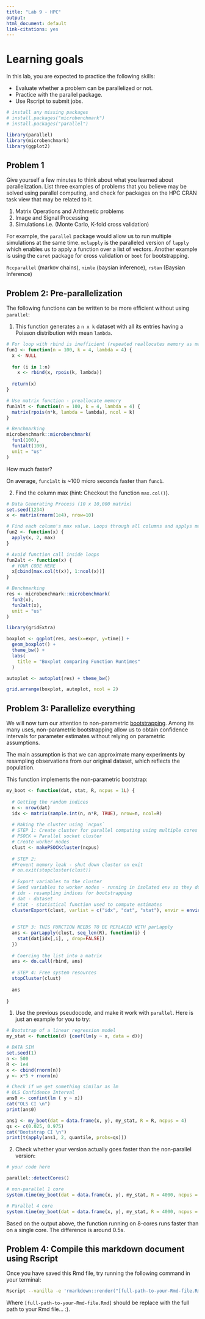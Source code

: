 ```yaml
---
title: "Lab 9 - HPC"
output: 
html_document: default
link-citations: yes
---
```


# Learning goals

In this lab, you are expected to practice the following skills:

- Evaluate whether a problem can be parallelized or not.
- Practice with the parallel package.
- Use Rscript to submit jobs.

```r
# install any missing packages
# install.packages("microbenchmark")
# install.packages("parallel")

library(parallel)
library(microbenchmark)
library(ggplot2)
```

## Problem 1

Give yourself a few minutes to think about what you learned about parallelization. List three
examples of problems that you believe may be solved using parallel computing,
and check for packages on the HPC CRAN task view that may be related to it.

1. Matrix Operations and Arithmetic problems
2. Image and Signal Processing
3. Simulations i.e. (Monte Carlo, K-fold cross validation)

For example, the `parallel` package would allow us to run multiple simulations at the same time. `mclapply` is the paralleled version of `lapply` which enables us to apply a function over a list of vectors. Another example is using the `caret` package for cross validation or `boot` for bootstrapping.

`Rccparallel` (markov chains), `nimle` (baysian inference), `rstan` (Baysian Inference)

## Problem 2: Pre-parallelization

The following functions can be written to be more efficient without using
`parallel`:

1. This function generates a `n x k` dataset with all its entries having a Poisson distribution with mean `lambda`.

```r

# For loop with rbind is inefficient (repeated reallocates memory as matrix grows)
fun1 <- function(n = 100, k = 4, lambda = 4) {
  x <- NULL
  
  for (i in 1:n)
    x <- rbind(x, rpois(k, lambda))
  
  return(x)
}

# Use matrix function - preallocate memory
fun1alt <- function(n = 100, k = 4, lambda = 4) {
  matrix(rpois(n*k, lambda = lambda), ncol = k)
}

# Benchmarking
microbenchmark::microbenchmark(
  fun1(100),
  fun1alt(100),
  unit = "us"
)
```

How much faster?

On average, `func1alt` is ~100 micro seconds faster than `func1`.

2.  Find the column max (hint: Checkout the function `max.col()`).

```r
# Data Generating Process (10 x 10,000 matrix)
set.seed(1234)
x <- matrix(rnorm(1e4), nrow=10)

# Find each column's max value. Loops through all columns and applys max on each column. Slower than direct matrix indexing
fun2 <- function(x) {
  apply(x, 2, max)
}

# Avoid function call inside loops
fun2alt <- function(x) {
  # YOUR CODE HERE
  x[cbind(max.col(t(x)), 1:ncol(x))]
}

# Benchmarking
res <- microbenchmark::microbenchmark(
  fun2(x),
  fun2alt(x),
  unit = "us"
)

```


```r

library(gridExtra)

boxplot <- ggplot(res, aes(x=expr, y=time)) + 
  geom_boxplot() + 
  theme_bw() + 
  labs(
    title = "Boxplot comparing Function Runtimes"
  )

autoplot <- autoplot(res) + theme_bw()

grid.arrange(boxplot, autoplot, ncol = 2)

```


## Problem 3: Parallelize everything

We will now turn our attention to non-parametric 
[bootstrapping](https://en.wikipedia.org/wiki/Bootstrapping_(statistics)).
Among its many uses, non-parametric bootstrapping allow us to obtain confidence
intervals for parameter estimates without relying on parametric assumptions.

The main assumption is that we can approximate many experiments by resampling
observations from our original dataset, which reflects the population. 

This function implements the non-parametric bootstrap:

```r
my_boot <- function(dat, stat, R, ncpus = 1L) {
  
  # Getting the random indices
  n <- nrow(dat)
  idx <- matrix(sample.int(n, n*R, TRUE), nrow=n, ncol=R)
 
  # Making the cluster using `ncpus`
  # STEP 1: Create cluster for parallel computing using multiple cores
  # PSOCK = Parallel socket cluster
  # Create worker nodes
  clust <- makePSOCKcluster(ncpus)
  
  # STEP 2: 
  #Prevent memory leak - shut down cluster on exit
  # on.exit(stopcluster(clust))
  
  # Export variables to the cluster
  # Send variables to worker nodes - running in isolated env so they don't have access to global vars
  # idx - resampling indices for bootstrapping
  # dat - dataset
  # stat - statistical function used to compute estimates
  clusterExport(clust, varlist = c("idx", "dat", "stat"), envir = environment())
  
  
  # STEP 3: THIS FUNCTION NEEDS TO BE REPLACED WITH parLapply
  ans <- parLapply(clust, seq_len(R), function(i) {
    stat(dat[idx[,i], , drop=FALSE])
  })
  
  # Coercing the list into a matrix
  ans <- do.call(rbind, ans)
  
  # STEP 4: Free system resources
  stopCluster(clust)
  
  ans
  
}
```

1. Use the previous pseudocode, and make it work with `parallel`. Here is just an example for you to try:

```r
# Bootstrap of a linear regression model
my_stat <- function(d) {coef(lm(y ~ x, data = d))} 

# DATA SIM
set.seed(1)
n <- 500 
R <- 1e4
x <- cbind(rnorm(n)) 
y <- x*5 + rnorm(n)

# Check if we get something similar as lm
# OLS Confidence Interval
ans0 <- confint(lm ( y ~ x))
cat("OLS CI \n")
print(ans0)

ans1 <- my_boot(dat = data.frame(x, y), my_stat, R = R, ncpus = 4)
qs <- c(0.025, 0.975)
cat("Bootstrap CI \n")
print(t(apply(ans1, 2, quantile, probs=qs)))


```

2. Check whether your version actually goes faster than the non-parallel version:

```r
# your code here

parallel::detectCores()

# non-parallel 1 core
system.time(my_boot(dat = data.frame(x, y), my_stat, R = 4000, ncpus = 1L))

# Parallel 4 core
system.time(my_boot(dat = data.frame(x, y), my_stat, R = 4000, ncpus = 8L))


```

Based on the output above, the function running on 8-cores runs faster than on a single core. The difference is around 0.5s.

## Problem 4: Compile this markdown document using Rscript

Once you have saved this Rmd file, try running the following command
in your terminal:

```bash
Rscript --vanilla -e 'rmarkdown::render("[full-path-to-your-Rmd-file.Rmd]")' &
```

Where `[full-path-to-your-Rmd-file.Rmd]` should be replace with the full path to
your Rmd file... :).



